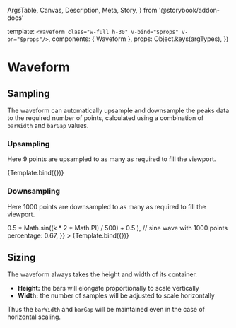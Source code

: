   ArgsTable,
  Canvas,
  Description,
  Meta,
  Story,
} from '@storybook/addon-docs'


<Meta title="Components/Waveform" components={Waveform} />

  template: `<Waveform class="w-full h-30" v-bind="$props" v-on="$props"/>`,
  components: { Waveform },
  props: Object.keys(argTypes),
})

# Waveform

<Description of={Waveform} />

<ArgsTable of={Waveform} />

## Sampling

The waveform can automatically upsample and downsample the peaks data to the
required number of points, calculated using a combination of `barWidth` and
`barGap` values.

### Upsampling

Here 9 points are upsampled to as many as required to fill the viewport.

<Canvas>
  <Story
    name="Upsampling"
    args={{
      peaks: [0.5, 1, 0.5, 0, 0.5, 1, 0.5, 0, 0.5], // triangular wave with 9 points
      percentage: 0.33,
    }}
  >
    {Template.bind({})}
  </Story>
</Canvas>

### Downsampling

Here 1000 points are downsampled to as many as required to fill the viewport.

<Canvas>
  <Story
    name="Downsampling"
    args={{
      peaks: Array.from(
        { length: 1000 },
        (_, k) => 0.5 * Math.sin((k * 2 * Math.PI) / 500) + 0.5
      ), // sine wave with 1000 points
      percentage: 0.67,
    }}
  >
    {Template.bind({})}
  </Story>
</Canvas>

## Sizing

The waveform always takes the height and width of its container.

- **Height:** the bars will elongate proportionally to scale vertically
- **Width:** the number of samples will be adjusted to scale horizontally

Thus the `barWidth` and `barGap` will be maintained even in the case of
horizontal scaling.
